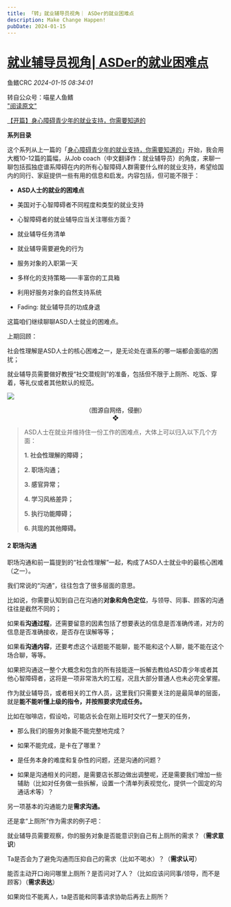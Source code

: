 ```yaml
---
title: 「转」就业辅导员视角｜ ASDer的就业困难点
description: Make Change Happen!
pubDate: 2024-01-15
---
```


# [就业辅导员视角| ASDer的就业困难点](http://mp.weixin.qq.com/s?__biz=MzIyMzgyMjY5NQ==&mid=2247514838&idx=1&sn=fdf16cd569d58c42e9217a14cd7cd337&chksm=e9a0e3d309c51367aeaaa178252bca5071d2183d66bc7c36d8875aeaa9887392f87ea0290a06#rd)



鱼鳍CRC    *2024-01-15 08:34:01*

转自公众号：喵星人鱼鳍  
["阅读原文"](http://mp.weixin.qq.com/s?__biz=MzIzOTE5MjY1NA==&mid=2654006107&idx=1&sn=832f963ed0cfdde3baccd41a96ad8258 )



[【开篇】身心障碍青少年的就业支持，你需要知道的](http://mp.weixin.qq.com/s?__biz=MzIzOTE5MjY1NA==&mid=2654006104&idx=1&sn=c7cd03ecb11c86a27ada9d58deb091f2&chksm=f2e99479c59e1d6f10628c6328a16424818bd3eed5fb9cfdb98dfcadf82c1c2348bfece0e316&scene=21#wechat_redirect)

  

**系列目录**

这个系列从上一篇的「[身心障碍青少年的就业支持，你需要知道的](http://mp.weixin.qq.com/s?__biz=MzIzOTE5MjY1NA==&mid=2654006104&idx=1&sn=c7cd03ecb11c86a27ada9d58deb091f2&chksm=f2e99479c59e1d6f10628c6328a16424818bd3eed5fb9cfdb98dfcadf82c1c2348bfece0e316&scene=21#wechat_redirect)」开始，我会用大概10-12篇的篇幅，从Job coach（中文翻译作：就业辅导员）的角度，来聊一聊包括孤独症谱系障碍在内的所有心智障碍人群需要什么样的就业支持，希望给国内的同行、家庭提供一些有用的信息和启发。内容包括，但可能不限于：

  

+   **ASD人士的就业的困难点**  
    
+   美国对于心智障碍者不同程度和类型的就业支持  
    
+   心智障碍者的就业辅导应当关注哪些方面？  
    
+   就业辅导任务清单  
    
+   就业辅导需要避免的行为  
    
+   服务对象的入职第一天  
    
+   多样化的支持策略——丰富你的工具箱  
    
+   利用好服务对象的自然支持系统  
    
+   Fading: 就业辅导员的功成身退  
    

  

这篇咱们继续聊聊ASD人士就业的困难点。

  

  

上期回顾：

社会性理解是ASD人士的核心困难之一，是无论处在谱系的哪一端都会面临的困扰；

就业辅导员需要做好教授“社交潜规则”的准备，包括但不限于上厕所、吃饭、穿着，等礼仪或者其他默认的规范。

![](/assets/img/posts/2024-01-15-asd-employment-challenges-from-counselor-2.jpeg)

<center>（图源自网络，侵删）</center>

  

  

<center>❖</center>

> ASD人士在就业并维持住一份工作的困难点，大体上可以归入以下几个方面：
>
>   
>
> **1\. 社会性理解的障碍；**
>
> **2\. 职场沟通；**
>
> **3\. 感官异常；**
>
> **4\. 学习风格差异；**
>
> **5\. 执行功能障碍；**
>
> **6\. 共现的其他障碍。**

  

  

  

  

  

  

#### 2 职场沟通

  

  

职场沟通和前一篇提到的“社会性理解”一起，构成了ASD人士就业中的最核心困难（之一）。

  

我们常说的“沟通”，往往包含了很多层面的意思。

  

比如说，你需要认知到自己在沟通的**对象和角色定位**，与领导、同事、顾客的沟通往往是截然不同的；

  

如果看**沟通过程**，还需要留意的因素包括了想要表达的信息是否准确传递，对方的信息是否准确接收，是否存在误解等等；

  

如果看**沟通内容**，还要考虑这个话题能不能聊，能不能和这个人聊，能不能在这个场合聊，等等。

  

如果把沟通这一整个大概念和包含的所有技能逐一拆解去教给ASD青少年或者其他心智障碍者，这将是一项非常浩大的工程，况且大部分普通人也未必完全掌握。

  

作为就业辅导员，或者相关的工作人员，这里我们只需要关注的是最简单的层面，就是**能不能听懂上级的指令，并按照要求完成任务。**

  

比如在咖啡店，假设哈，可能店长会在刚上班时交代了一整天的任务，

+   那么我们的服务对象能不能完整地完成？
    
+   如果不能完成，是卡在了哪里？
    
+   是任务本身的难度和复杂性的问题，还是沟通的问题？
    
+   如果是沟通相关的问题，是需要店长那边做出调整呢，还是需要我们增加一些辅助（比如对任务做一些拆解，设置一个清单列表视觉化，提供一个固定的沟通话术等）？
    

  

另一项基本的沟通能力是**需求沟通。**

  

还是拿“上厕所”作为需求的例子吧：

  

就业辅导员需要观察，你的服务对象是否能意识到自己有上厕所的需求？（**需求意识**）

Ta是否会为了避免沟通而压抑自己的需求（比如不喝水）？（**需求认可**）

能否主动开口询问哪里上厕所？是否问对了人？（比如应该问同事/领导，而不是顾客）（**需求表达**）

如果岗位不能离人，ta是否能和同事请求协助后再去上厕所？